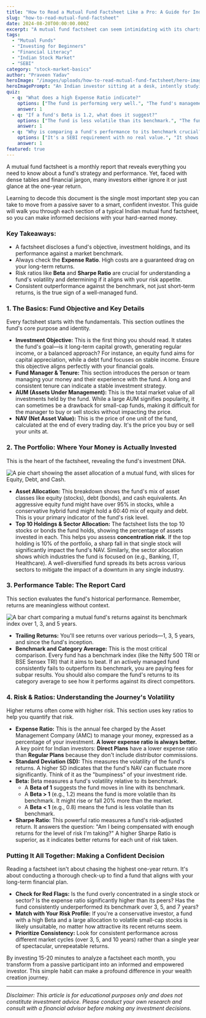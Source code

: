 ```yaml
---
title: "How to Read a Mutual Fund Factsheet Like a Pro: A Guide for Indian Investors"
slug: "how-to-read-mutual-fund-factsheet"
date: 2024-08-20T00:00:00.000Z
excerpt: "A mutual fund factsheet can seem intimidating with its charts and numbers. This guide breaks down each section, from asset allocation to risk ratios, helping you make informed investment decisions in the Indian market."
tags:
  - "Mutual Funds"
  - "Investing for Beginners"
  - "Financial Literacy"
  - "Indian Stock Market"
  - "SEBI"
category: "stock-market-basics"
author: "Praveen Yadav"
heroImage: "/images/uploads/how-to-read-mutual-fund-factsheet/hero-image.jpg"
heroImagePrompt: "An Indian investor sitting at a desk, intently studying a mutual fund factsheet on a tablet, with financial charts and graphs visible in the background, conveying a sense of focused analysis and smart decision-making."
quiz:
  - q: "What does a high Expense Ratio indicate?"
    options: ["The fund is performing very well.", "The fund's management costs are high, which can reduce your returns.", "The fund is less risky."]
    answer: 1
  - q: "If a fund's Beta is 1.2, what does it suggest?"
    options: ["The fund is less volatile than its benchmark.", "The fund is 20% more volatile than its benchmark.", "The fund's returns are 20% higher than its benchmark."]
    answer: 1
  - q: "Why is comparing a fund's performance to its benchmark crucial?"
    options: ["It's a SEBI requirement with no real value.", "It shows if the fund manager is justifying their fees by outperforming the market.", "It guarantees future returns."]
    answer: 1
featured: true
---
```


A mutual fund factsheet is a monthly report that reveals everything you need to know about a fund's strategy and performance. Yet, faced with dense tables and financial jargon, many investors either ignore it or just glance at the one-year return.

Learning to decode this document is the single most important step you can take to move from a passive saver to a smart, confident investor. This guide will walk you through each section of a typical Indian mutual fund factsheet, so you can make informed decisions with your hard-earned money.

### Key Takeaways:
*   A factsheet discloses a fund's objective, investment holdings, and its performance against a market benchmark.
*   Always check the **Expense Ratio**. High costs are a guaranteed drag on your long-term returns.
*   Risk ratios like **Beta** and **Sharpe Ratio** are crucial for understanding a fund's volatility and determining if it aligns with your risk appetite.
*   Consistent outperformance against the benchmark, not just short-term returns, is the true sign of a well-managed fund.

### 1. The Basics: Fund Objective and Key Details

Every factsheet starts with the fundamentals. This section outlines the fund's core purpose and identity.

*   **Investment Objective:** This is the first thing you should read. It states the fund's goal—is it long-term capital growth, generating regular income, or a balanced approach? For instance, an equity fund aims for capital appreciation, while a debt fund focuses on stable income. Ensure this objective aligns perfectly with your financial goals.
*   **Fund Manager & Tenure:** This section introduces the person or team managing your money and their experience with the fund. A long and consistent tenure can indicate a stable investment strategy.
*   **AUM (Assets Under Management):** This is the total market value of all investments held by the fund. While a large AUM signifies popularity, it can sometimes be a drawback for small-cap funds, making it difficult for the manager to buy or sell stocks without impacting the price.
*   **NAV (Net Asset Value):** This is the price of one unit of the fund, calculated at the end of every trading day. It's the price you buy or sell your units at.

### 2. The Portfolio: Where Your Money is Actually Invested

This is the heart of the factsheet, revealing the fund's investment DNA.

![A pie chart showing the asset allocation of a mutual fund, with slices for Equity, Debt, and Cash.](/images/uploads/how-to-read-mutual-fund-factsheet/asset-allocation.png)

*   **Asset Allocation:** This breakdown shows the fund's mix of asset classes like equity (stocks), debt (bonds), and cash equivalents. An aggressive equity fund might have over 95% in stocks, while a conservative hybrid fund might hold a 60:40 mix of equity and debt. This is your primary indicator of the fund's risk level.
*   **Top 10 Holdings & Sector Allocation:** The factsheet lists the top 10 stocks or bonds the fund holds, showing the percentage of assets invested in each. This helps you assess **concentration risk**. If the top holding is 10% of the portfolio, a sharp fall in that single stock will significantly impact the fund's NAV. Similarly, the sector allocation shows which industries the fund is focused on (e.g., Banking, IT, Healthcare). A well-diversified fund spreads its bets across various sectors to mitigate the impact of a downturn in any single industry.

### 3. Performance Table: The Report Card

This section evaluates the fund's historical performance. Remember, returns are meaningless without context.

![A bar chart comparing a mutual fund's returns against its benchmark index over 1, 3, and 5 years.](/images/uploads/how-to-read-mutual-fund-factsheet/performance-benchmark.png)

*   **Trailing Returns:** You'll see returns over various periods—1, 3, 5 years, and since the fund's inception.
*   **Benchmark and Category Average:** This is the most critical comparison. Every fund has a benchmark index (like the Nifty 500 TRI or BSE Sensex TRI) that it aims to beat. If an actively managed fund consistently fails to outperform its benchmark, you are paying fees for subpar results. You should also compare the fund's returns to its category average to see how it performs against its direct competitors.

### 4. Risk & Ratios: Understanding the Journey's Volatility

Higher returns often come with higher risk. This section uses key ratios to help you quantify that risk.

*   **Expense Ratio:** This is the annual fee charged by the Asset Management Company (AMC) to manage your money, expressed as a percentage of your investment. **A lower expense ratio is always better.** A key point for Indian investors: **Direct Plans** have a lower expense ratio than **Regular Plans** because they don't include distributor commissions.
*   **Standard Deviation (SD):** This measures the volatility of the fund's returns. A higher SD indicates that the fund's NAV can fluctuate more significantly. Think of it as the "bumpiness" of your investment ride.
*   **Beta:** Beta measures a fund's volatility relative to its benchmark.
    *   A **Beta of 1** suggests the fund moves in line with its benchmark.
    *   A **Beta > 1** (e.g., 1.2) means the fund is more volatile than its benchmark. It might rise or fall 20% more than the market.
    *   A **Beta < 1** (e.g., 0.8) means the fund is less volatile than its benchmark.
*   **Sharpe Ratio:** This powerful ratio measures a fund's risk-adjusted return. It answers the question: "Am I being compensated with enough returns for the level of risk I'm taking?" A higher Sharpe Ratio is superior, as it indicates better returns for each unit of risk taken.

### Putting It All Together: Making a Confident Decision

Reading a factsheet isn't about chasing the highest one-year return. It's about conducting a thorough check-up to find a fund that aligns with your long-term financial plan.

*   **Check for Red Flags:** Is the fund overly concentrated in a single stock or sector? Is the expense ratio significantly higher than its peers? Has the fund consistently underperformed its benchmark over 3, 5, and 7 years?
*   **Match with Your Risk Profile:** If you're a conservative investor, a fund with a high Beta and a large allocation to volatile small-cap stocks is likely unsuitable, no matter how attractive its recent returns seem.
*   **Prioritize Consistency:** Look for consistent performance across different market cycles (over 3, 5, and 10 years) rather than a single year of spectacular, unrepeatable returns.

By investing 15-20 minutes to analyze a factsheet each month, you transform from a passive participant into an informed and empowered investor. This simple habit can make a profound difference in your wealth creation journey.

---
*Disclaimer: This article is for educational purposes only and does not constitute investment advice. Please conduct your own research and consult with a financial advisor before making any investment decisions.*